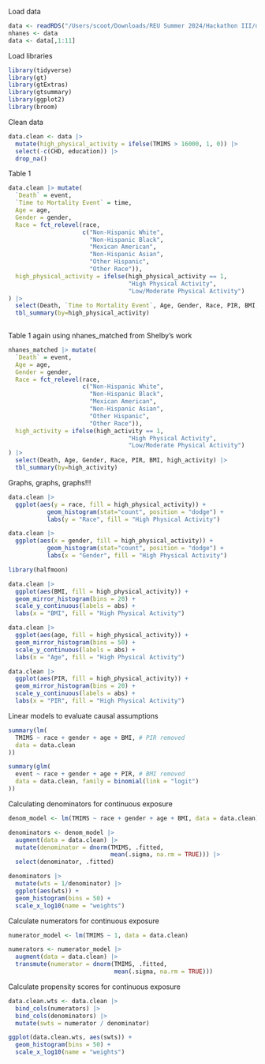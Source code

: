 Load data

```r
data <- readRDS("/Users/scoot/Downloads/REU Summer 2024/Hackathon III/data/nhanes_fda_with_r.rds")
nhanes <- data
data <- data[,1:11]

```

Load libraries

```r
library(tidyverse)
library(gt)
library(gtExtras)
library(gtsummary)
library(ggplot2)
library(broom)
```

Clean data

```r
data.clean <- data |> 
  mutate(high_physical_activity = ifelse(TMIMS > 16000, 1, 0)) |> 
  select(-c(CHD, education)) |>
  drop_na()
```

Table 1

```r
data.clean |> mutate(
  `Death` = event,
  `Time to Mortality Event` = time,
  Age = age,
  Gender = gender,
  Race = fct_relevel(race, 
                     c("Non-Hispanic White", 
                       "Non-Hispanic Black", 
                       "Mexican American",
                       "Non-Hispanic Asian",
                       "Other Hispanic",
                       "Other Race")),
  high_physical_activity = ifelse(high_physical_activity == 1, 
                                  "High Physical Activity",
                                  "Low/Moderate Physical Activity")
) |>
  select(Death, `Time to Mortality Event`, Age, Gender, Race, PIR, BMI, high_physical_activity) |>
  tbl_summary(by=high_physical_activity)
  
```

Table 1 again using nhanes_matched from Shelby's work

```r
nhanes_matched |> mutate(
  `Death` = event,
  Age = age,
  Gender = gender,
  Race = fct_relevel(race, 
                     c("Non-Hispanic White", 
                       "Non-Hispanic Black", 
                       "Mexican American",
                       "Non-Hispanic Asian",
                       "Other Hispanic",
                       "Other Race")),
  high_activity = ifelse(high_activity == 1, 
                                  "High Physical Activity",
                                  "Low/Moderate Physical Activity")
) |>
  select(Death, Age, Gender, Race, PIR, BMI, high_activity) |>
  tbl_summary(by=high_activity)
```

Graphs, graphs, graphs!!!

```r
data.clean |>
  ggplot(aes(y = race, fill = high_physical_activity)) +
           geom_histogram(stat="count", position = "dodge") +
           labs(y = "Race", fill = "High Physical Activity")

data.clean |>
  ggplot(aes(x = gender, fill = high_physical_activity)) +
           geom_histogram(stat="count", position = "dodge") +
           labs(x = "Gender", fill = "High Physical Activity")

library(halfmoon)

data.clean |>
  ggplot(aes(BMI, fill = high_physical_activity)) +
  geom_mirror_histogram(bins = 20) + 
  scale_y_continuous(labels = abs) +
  labs(x = "BMI", fill = "High Physical Activity")

data.clean |>
  ggplot(aes(age, fill = high_physical_activity)) +
  geom_mirror_histogram(bins = 50) + 
  scale_y_continuous(labels = abs) +
  labs(x = "Age", fill = "High Physical Activity")

data.clean |>
  ggplot(aes(PIR, fill = high_physical_activity)) +
  geom_mirror_histogram(bins = 20) + 
  scale_y_continuous(labels = abs) +
  labs(x = "PIR", fill = "High Physical Activity")
```

Linear models to evaluate causal assumptions

```r
summary(lm(
  TMIMS ~ race + gender + age + BMI, # PIR removed
  data = data.clean
))

summary(glm(
  event ~ race + gender + age + PIR, # BMI removed
  data = data.clean, family = binomial(link = "logit")
))
```

Calculating denominators for continuous exposure

```r
denom_model <- lm(TMIMS ~ race + gender + age + BMI, data = data.clean) 

denominators <- denom_model |>
  augment(data = data.clean) |>
  mutate(denominator = dnorm(TMIMS, .fitted, 
                             mean(.sigma, na.rm = TRUE))) |>
  select(denominator, .fitted)

denominators |>
  mutate(wts = 1/denominator) |>
  ggplot(aes(wts)) +
  geom_histogram(bins = 50) +
  scale_x_log10(name = "weights")
```

Calculate numerators for continuous exposure

```r
numerator_model <- lm(TMIMS ~ 1, data = data.clean) 

numerators <- numerator_model |>
  augment(data = data.clean) |>
  transmute(numerator = dnorm(TMIMS, .fitted, 
                              mean(.sigma, na.rm = TRUE)))
```

Calculate propensity scores for continuous exposure

```r
data.clean.wts <- data.clean |>
  bind_cols(numerators) |>
  bind_cols(denominators) |>
  mutate(swts = numerator / denominator)

ggplot(data.clean.wts, aes(swts)) +
  geom_histogram(bins = 50) +
  scale_x_log10(name = "weights")

```
